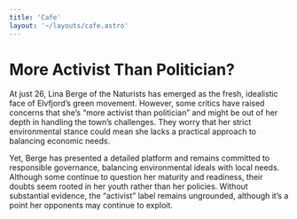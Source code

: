 ```yaml
---
title: 'Cafe'
layout: '~/layouts/cafe.astro'
---
```


# More Activist Than Politician?
At just 26, Lina Berge of the Naturists has emerged as the fresh, idealistic face of Elvfjord’s green movement. However, some critics have raised concerns that she’s “more activist than politician” and might be out of her depth in handling the town’s challenges. They worry that her strict environmental stance could mean she lacks a practical approach to balancing economic needs.

Yet, Berge has presented a detailed platform and remains committed to responsible governance, balancing environmental ideals with local needs. Although some continue to question her maturity and readiness, their doubts seem rooted in her youth rather than her policies. Without substantial evidence, the “activist” label remains ungrounded, although it’s a point her opponents may continue to exploit.